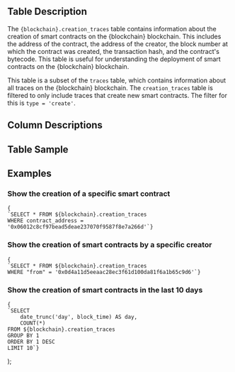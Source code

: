   <div>
    <h2>Table Description</h2>
    <p>
      The <code>{blockchain}.creation_traces</code> table contains information about the creation of smart contracts on the {blockchain} blockchain. This includes the address of the contract, the address of the creator, the block number at which the contract was created, the transaction hash, and the contract's bytecode. This table is useful for understanding the deployment of smart contracts on the {blockchain} blockchain.
    </p>
    <Tip>
      This table is a subset of the <code>traces</code> table, which contains information about all traces on the {blockchain} blockchain. The <code>creation_traces</code> table is filtered to only include traces that create new smart contracts. The filter for this is <code>type = 'create'</code>.
    </Tip>
    <h2>Column Descriptions</h2>
    <ColumnDescriptions tableSchema={blockchain} tableName="creation_traces" />
    <h2>Table Sample</h2>
    <TableSample tableSchema={blockchain} tableName="creation_traces" />
    <h2>Examples</h2>
    <h3>Show the creation of a specific smart contract</h3>
    <pre><code>{
`SELECT * FROM ${blockchain}.creation_traces
WHERE contract_address = '0x06012c8cf97bead5deae237070f9587f8e7a266d'`}</code></pre>
    <h3>Show the creation of smart contracts by a specific creator</h3>
    <pre><code>{
`SELECT * FROM ${blockchain}.creation_traces
WHERE "from" = '0x0d4a11d5eeaac28ec3f61d100da81f6a1b65c9d6'`}</code></pre>
    <h3>Show the creation of smart contracts in the last 10 days</h3>
    <pre><code>{
`SELECT 
    date_trunc('day', block_time) AS day,
    COUNT(*)
FROM ${blockchain}.creation_traces
GROUP BY 1
ORDER BY 1 DESC
LIMIT 10`}</code></pre>
  </div>
);
